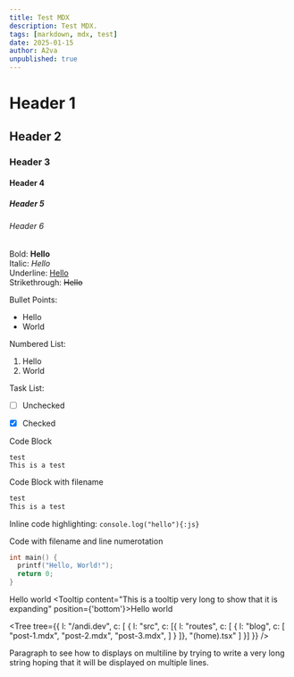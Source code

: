 ```yaml
---
title: Test MDX
description: Test MDX.
tags: [markdown, mdx, test]
date: 2025-01-15
author: A2va
unpublished: true
---
```



# Header 1

## Header 2

### Header 3

#### Header 4

##### Header 5

###### Header 6

Bold: **Hello**\
Italic: *Hello*\
Underline: <u>Hello</u>\
Strikethrough: ~~Hello~~

Bullet Points:
* Hello
* World

Numbered List:
1. Hello 
2. World

Task List:
- [ ] Unchecked
- [x] Checked


Code Block
```
test
This is a test
```

Code Block with filename
```txt file="test.txt"
test
This is a test
``` 

Inline code highlighting: `console.log("hello"){:js}`

Code with filename and line numerotation
```c file="src/main.c" lines="true" start="10"
int main() {
  printf("Hello, World!");
  return 0;
}
```

<Tooltip content="This is a tooltip">Hello world</Tooltip>
<Tooltip content="This is a tooltip very long to show that it is expanding" position={'bottom'}>Hello world</Tooltip>

<StarTooltip content="This is a tooltip" />

<Tree tree={{
  l: "/andi.dev",
  c: [
    {
    l: "src",
    c: [{
      l: "routes", 
      c: [
        {
          l: "blog",
          c: [
            "post-1.mdx",
            "post-2.mdx",
            "post-3.mdx",
          ]
        }
      ]},
      "(home).tsx"
    ]
  }]
}} />

Paragraph to see how to displays on multiline by trying to write a very long string hoping that it will be displayed on multiple lines.


